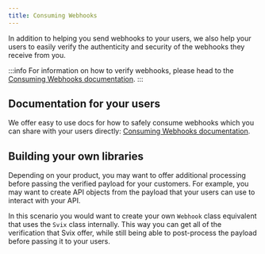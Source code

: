 ```yaml
---
title: Consuming Webhooks
---
```


In addition to helping you send webhooks to your users, we also help your users to easily verify the authenticity and security of the webhooks they receive from you.

:::info
For information on how to verify webhooks, please head to the [Consuming Webhooks documentation](/receiving/introduction.mdx).
:::

## Documentation for your users

We offer easy to use docs for how to safely consume webhooks which you can share with your users directly: [Consuming Webhooks documentation](/receiving/introduction.mdx).

## Building your own libraries

Depending on your product, you may want to offer additional processing before passing the verified payload for your customers. For example, you may want to create API objects from the payload that your users can use to interact with your API.

In this scenario you would want to create your own `Webhook` class equivalent that uses the `Svix` class internally. This way you can get all of the verification that Svix offer, while still being able to post-process the payload before passing it to your users.
